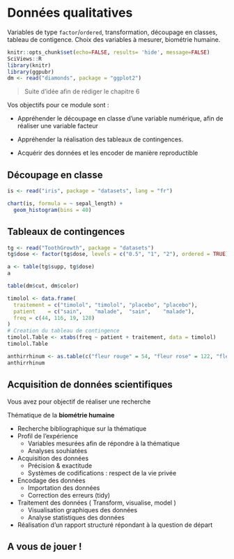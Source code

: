 # Données qualitatives {#qualit}

Variables de type `factor`/`ordered`, transformation, découpage en classes, tableau de contigence. Choix des variables à mesurer, biométrie humaine.


```r
knitr::opts_chunk$set(echo=FALSE, results= 'hide', message=FALSE)
SciViews::R
library(knitr)
library(ggpubr)
dm <- read("diamonds", package = "ggplot2")
```

> Suite d'idée afin de rédiger le chapitre 6

Vos objectifs pour ce module sont :

- Appréhender le découpage en classe d'une variable numérique, afin de réaliser une variable facteur 

- Appréhender la réalisation des tableaux de contingences.

- Acquérir des données et les encoder de manière reproductible 

## Découpage en classe


```r
is <- read("iris", package = "datasets", lang = "fr")

chart(is, formula = ~ sepal_length) +
  geom_histogram(bins = 40)
```

## Tableaux de contingences

```r
tg <- read("ToothGrowth", package = "datasets")
tg$dose <- factor(tg$dose, levels = c("0.5", "1", "2"), ordered = TRUE)
```

```r
a <- table(tg$supp, tg$dose)
a
```

```r
table(dm$cut, dm$color)
```


```r
timolol <- data.frame(
  traitement = c("timolol", "timolol", "placebo", "placebo"),
  patient    = c("sain",    "malade",  "sain",    "malade"),
  freq = c(44, 116, 19, 128)
)
# Creation du tableau de contingence 
timolol.Table <- xtabs(freq ~ patient + traitement, data = timolol)
timolol.Table
```

```r
anthirrhinum <- as.table(c("fleur rouge" = 54, "fleur rose" = 122, "fleur blanche" = 58))
anthirrhinum
```



## Acquisition de données scientifiques

Vous avez pour objectif de réaliser une recherche 

Thématique de la **biométrie humaine**

- Recherche bibliographique sur la thématique
- Profil de l'expérience
    + Variables mesurées afin de répondre à la thématique 
    + Analyses souhiatées 
- Acquisition des données
    + Précision & exactitude
    + Systèmes de codifications : respect de la vie privée
- Encodage des données 
    + Importation des données
    + Correction des erreurs (tidy)
- Traitement des données ( Transform, visualise, model )
    + Visualisation graphiques des données
    + Analyse statistiques des données 
- Réalisation d'un rapport structuré répondant à la question de départ




## A vous de jouer !
